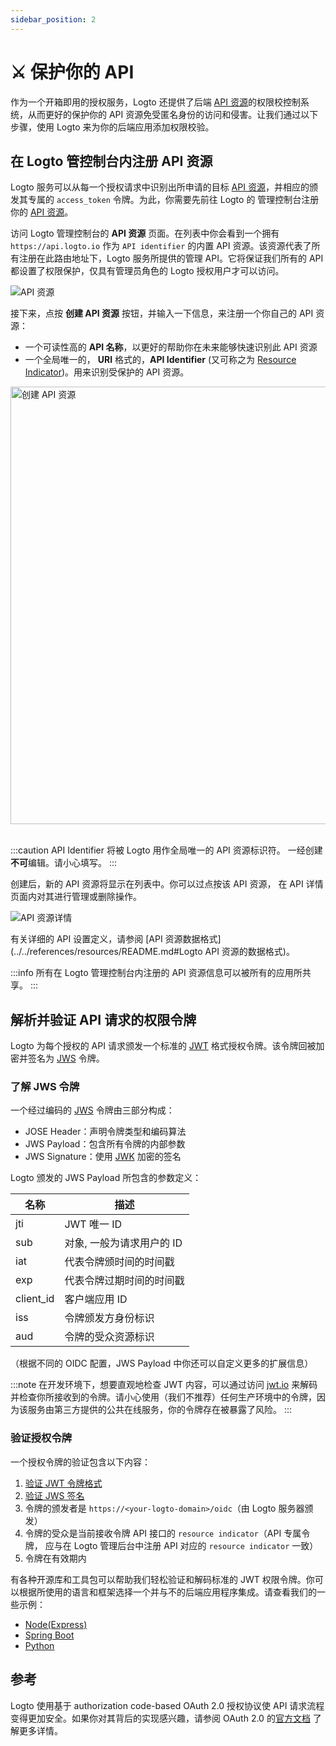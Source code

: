 ```yaml
---
sidebar_position: 2
---
```



# ⚔️ 保护你的 API

作为一个开箱即用的授权服务，Logto 还提供了后端 [API 资源](../../references/resources/README.md)的权限校控制系统，从而更好的保护你的 API 资源免受匿名身份的访问和侵害。让我们通过以下步骤，使用 Logto 来为你的后端应用添加权限校验。

## 在 Logto 管控制台内注册 API 资源

Logto 服务可以从每一个授权请求中识别出所申请的目标 [API 资源](../../references/resources/README.md)，并相应的颁发其专属的 `access_token` 令牌。为此，你需要先前往 Logto 的 管理控制台注册你的 [API 资源](../../references/resources/README.md)。

访问 Logto 管理控制台的 **API 资源** 页面。在列表中你会看到一个拥有 `https://api.logto.io` 作为 `API identifier` 的内置 API 资源。该资源代表了所有注册在此路由地址下，Logto 服务所提供的管理 API。它将保证我们所有的 API 都设置了权限保护，仅具有管理员角色的 Logto 授权用户才可以访问。

![API 资源](./assets/api-resources.png)

接下来，点按 **创建 API 资源** 按钮，并输入一下信息，来注册一个你自己的 API 资源：

- 一个可读性高的 **API 名称**，以更好的帮助你在未来能够快速识别此 API 资源
- 一个全局唯一的， **URI** 格式的，**API Identifier** (又可称之为 [Resource Indicator](../../references/resources/README.md#resource-indicator))。用来识别受保护的 API 资源。

<img src={CreateApiResource} alt="创建 API 资源" width="700px" />
<br />
<br />

:::caution
API Identifier 将被 Logto 用作全局唯一的 API 资源标识符。 一经创建**不可**编辑。请小心填写。
:::

创建后，新的 API 资源将显示在列表中。你可以过点按该 API 资源， 在 API 详情页面内对其进行管理或删除操作。

![API 资源详情](./assets/api-resource-details.png)

有关详细的 API 设置定义，请参阅 [API 资源数据格式](../../references/resources/README.md#Logto API 资源的数据格式)。

:::info
所有在 Logto 管理控制台内注册的 API 资源信息可以被所有的应用所共享。
:::

## 解析并验证 API 请求的权限令牌

Logto 为每个授权的 API 请求颁发一个标准的 [JWT](https://datatracker.ietf.org/doc/html/rfc7519) 格式授权令牌。该令牌回被加密并签名为 [JWS](https://datatracker.ietf.org/doc/html/rfc7515) 令牌。

### 了解 JWS 令牌

一个经过编码的 [JWS](https://datatracker.ietf.org/doc/html/rfc7515) 令牌由三部分构成：

- JOSE Header：声明令牌类型和编码算法
- JWS Payload：包含所有令牌的内部参数
- JWS Signature：使用 [JWK](https://datatracker.ietf.org/doc/html/rfc7517) 加密的签名

Logto 颁发的 JWS Payload 所包含的参数定义：

| 名称      | 描述                      |
| --------- | ------------------------- |
| jti       | JWT 唯一 ID               |
| sub       | 对象, 一般为请求用户的 ID |
| iat       | 代表令牌颁时间的时间戳    |
| exp       | 代表令牌过期时间的时间戳  |
| client_id | 客户端应用 ID             |
| iss       | 令牌颁发方身份标识        |
| aud       | 令牌的受众资源标识        |

（根据不同的 OIDC 配置，JWS Payload 中你还可以自定义更多的扩展信息）

:::note
在开发环境下，想要直观地检查 JWT 内容，可以通过访问 [jwt.io](https://jwt.io/) 来解码并检查你所接收到的令牌。请小心使用（我们不推荐）任何生产环境中的令牌，因为该服务由第三方提供的公共在线服务，你的令牌存在被暴露了风险。
:::

### 验证授权令牌

一个授权令牌的验证包含以下内容：

1. [验证 JWT 令牌格式](https://datatracker.ietf.org/doc/html/rfc7519#section-7.2)
2. [验证 JWS 签名](https://datatracker.ietf.org/doc/html/rfc7515#section-5.2)
3. 令牌的颁发者是 `https://<your-logto-domain>/oidc`（由 Logto 服务器颁发）
4. 令牌的受众是当前接收令牌 API 接口的 `resource indicator`（API 专属令牌， 应与在 Logto 管理后台中注册 API 对应的 `resource indicator` 一致）
5. 令牌在有效期内

有各种开源库和工具包可以帮助我们轻松验证和解码标准的 JWT 权限令牌。你可以根据所使用的语言和框架选择一个并与不的后端应用程序集成。请查看我们的一些示例：

- [Node(Express)](./node)
- [Spring Boot](./spring-boot)
- [Python](./python)

## 参考

Logto 使用基于 authorization code-based OAuth 2.0 授权协议使 API 请求流程变得更加安全。如果你对其背后的实现感兴趣，请参阅 OAuth 2.0 的[官方文档](https://datatracker.ietf.org/doc/html/rfc6749#section-1.3.1) 了解更多详情。
